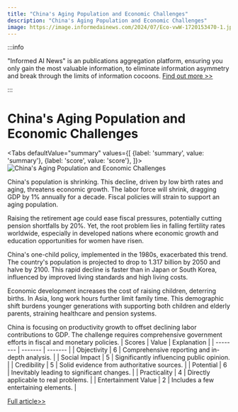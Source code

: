```yaml
---
title: "China's Aging Population and Economic Challenges"
description: "China's Aging Population and Economic Challenges"
image: https://image.informedainews.com/2024/07/Eco-vwW-1720153470-1.jpg
---
```



:::info

"Informed AI News" is an publications aggregation platform, ensuring you only gain the most valuable information, to eliminate information asymmetry and break through the limits of information cocoons.  [Find out more >>](/)

:::

# China's Aging Population and Economic Challenges


<Tabs
	defaultValue="summary"
	values={[
	{label: 'summary', value: 'summary'},
	{label: 'score', value: 'score'},
]}>
<TabItem value="summary">
<img
  src="https://image.informedainews.com/2024/07/Eco-vwW-1720153470-1.jpg"
  alt="China's Aging Population and Economic Challenges"
/>



China's population is shrinking. This decline, driven by low birth rates and aging, threatens economic growth. The labor force will shrink, dragging GDP by 1% annually for a decade. Fiscal policies will strain to support an aging population.

Raising the retirement age could ease fiscal pressures, potentially cutting pension shortfalls by 20%. Yet, the root problem lies in falling fertility rates worldwide, especially in developed nations where economic growth and education opportunities for women have risen.

China's one-child policy, implemented in the 1980s, exacerbated this trend. The country's population is projected to drop to 1.317 billion by 2050 and halve by 2100. This rapid decline is faster than in Japan or South Korea, influenced by improved living standards and high living costs.

Economic development increases the cost of raising children, deterring births. In Asia, long work hours further limit family time. This demographic shift burdens younger generations with supporting both children and elderly parents, straining healthcare and pension systems.

China is focusing on productivity growth to offset declining labor contributions to GDP. The challenge requires comprehensive government efforts in fiscal and monetary policies.
</TabItem>
<TabItem value="score">
	| Scores     | Value   | Explanation |
	| -------- | ------- | ------- |
	| Objectivity  | 6    | Comprehensive reporting and in-depth analysis.    |
	| Social Impact | 5     | Significantly influencing public opinion.    |
	| Credibility    | 5    | Solid evidence from authoritative sources.    |
	| Potential    | 6    | Inevitably leading to significant changes.    |
	| Practicality    | 4    | Directly applicable to real problems.    |
	| Entertainment Value    | 2    | Includes a few entertaining elements.    |
</TabItem>
</Tabs>

[Full article>>](https://www.cnbc.com/2024/07/04/chinas-working-population-is-shrinking-facing-low-birth-rate.html)
